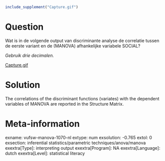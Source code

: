```{r, echo = FALSE, results = "hide"}
include_supplement("Capture.gif")
```

Question
========
Wat is in de volgende output van discriminante analyse de correlatie
tussen de eerste variant en de (MANOVA) afhankelijke variabele SOCIAL?  
  
*Gebruik drie decimalen.*  
  
[Capture.gif](Capture.gif)


Solution
========





The correlations of the discriminant functions (variates) with the
dependent variables of MANOVA are reported in the Structure Matrix.





Meta-information
================
exname: vufsw-manova-1070-nl
extype: num
exsolution: -0.765
extol: 0
exsection: inferential statistics/parametric techniques/anova/manova
exextra[Type]: interpreting output
exextra[Program]: NA
exextra[Language]: dutch
exextra[Level]: statistical literacy

